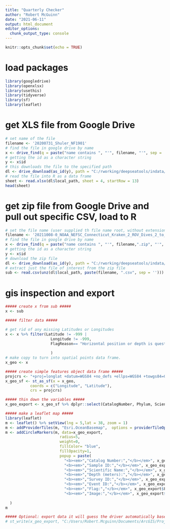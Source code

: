 ```yaml
---
title: "Quarterly Checker"
author: "Robert McGuinn"
date: "2021-06-11"
output: html_document
editor_options: 
  chunk_output_type: console
---
```


```r
knitr::opts_chunk$set(echo = TRUE)
```

# load packages

```r
library(googledrive)
library(openxlsx)
library(usethis)
library(tidyverse)
library(sf)
library(leaflet)
```

# get XLS file from Google Drive

```r
# set name of the file
filename <- '20200731_Shuler_NF1901'
# find the file in google drive by name
x <- drive_find(q = paste("name contains ", "'", filename, "'", sep = ''))
# getting the id as a character string
y <- x$id
# this downloads the file to the specified path
dl <- drive_download(as_id(y), path = "C:/rworking/deepseatools/indata/sheet.xlsx", overwrite = TRUE)
# read the file into R as a data frame
sheet <- read.xlsx(dl$local_path, sheet = 4, startRow = 13)
head(sheet)
```

# get zip file from Google Drive and pull out specific CSV, load to R

```r
# set the file name (user supplied th file name root, without extension)
filename <- '20211008-0_NOAA_NEFSC_Connecticut_Kraken_2_ROV_Dives_2_to_15_Packer_2014_2014'
# find the file in google drive by name
x <- drive_find(q = paste("name contains ", "'", filename,".zip", "'", sep = ''))
# getting the id as a character string
y <- x$id
# download the zip file
dl <- drive_download(as_id(y), path = "C:/rworking/deepseatools/indata/file.zip", overwrite = TRUE)
# extract just the file of interest from the zip file
sub <- read.csv(unz(dl$local_path, paste(filename, ".csv", sep = '')))

```

# gis inspection and export

```r

##### create x from sub #####
x <- sub

##### filter data #####

# get rid of any missing Latitudes or Longitudes
x <- x %>% filter(Latitude != -999 | 
                    Longitude != -999, 
                    FlagReason== "Horizontal position or depth is questionable", 
                  
                    )
# make copy to turn into spatial points data frame.
x_geo <- x

##### create simple features object data frame #####
projcrs <- "+proj=longlat +datum=WGS84 +no_defs +ellps=WGS84 +towgs84=0,0,0"
x_geo_sf <- st_as_sf(x = x_geo,                         
           coords = c("Longitude", "Latitude"),
           crs = projcrs)

##### thin down the variables #####
x_geo_export <- x_geo_sf %>% dplyr::select(CatalogNumber, Phylum, ScientificName, SampleID, DepthInMeters, SurveyID, EventID, Flag)

##### make a leaflet map #####
library(leaflet)
m <- leaflet() %>% setView(lng = 5,lat = 38, zoom = 1)
m <- addProviderTiles(m, "Esri.OceanBasemap",  options = providerTileOptions(noWrap = TRUE))
m <- addCircleMarkers(m, data=x_geo_export, 
                        radius=5, 
                        weight=0, 
                        fillColor= "blue", 
                        fillOpacity=1,
                        popup = paste(
                          "<b><em>","Catalog Number:","</b></em>", x_geo_export$CatalogNumber, "<br>",
                          "<b><em>","Sample ID:","</b></em>", x_geo_export$SampleID, "<br>",
                          "<b><em>","Scientific Name:","</b></em>", x_geo_export$ScientificName, "<br>",
                          "<b><em>","Depth (meters):","</b></em>", x_geo_export$DepthInMeters, "<br>",
                          "<b><em>","Survey ID:","</b></em>", x_geo_export$SurveyID, "<br>",
                          "<b><em>","Event ID:","</b></em>", x_geo_export$EventID, "<br>",
                          "<b><em>","Flag:","</b></em>", x_geo_export$Flag, "<br>",
                          "<b><em>","Image:","</b></em>", x_geo_export$ImageURL)
                                  
  )
m

##### Optional: export data it will guess the driver automatically based on the .shp extension #####
# st_write(x_geo_export, "C:/Users/Robert.Mcguinn/Documents/ArcGIS/Projects/fromr/shapefiles/x_geo_export.shp", delete_dsn = T)

```

